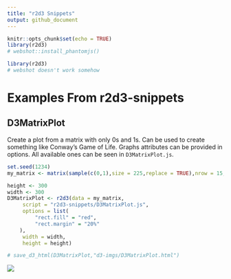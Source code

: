```yaml
---
title: "r2d3 Snippets"
output: github_document
---
```


```r
knitr::opts_chunk$set(echo = TRUE)
library(r2d3)
# webshot::install_phantomjs()
```


```r
library(r2d3)
# webshot doesn't work somehow
```

# Examples From r2d3-snippets

## D3MatrixPlot

Create a plot from a matrix with only 0s and 1s. Can be used to create something like Conway's Game of Life. Graphs attributes can be provided in options. All available ones can be seen in `D3MatrixPlot.js`.

```r
set.seed(1234)
my_matrix <- matrix(sample(c(0,1),size = 225,replace = TRUE),nrow = 15,ncol = 15)

height <- 300
width <- 300               
D3MatrixPlot <- r2d3(data = my_matrix,
     script = "r2d3-snippets/D3MatrixPlot.js",
     options = list(
         "rect.fill" = "red",
         "rect.margin" = "20%"
    ),
     width = width,
     height = height)

# save_d3_html(D3MatrixPlot,"d3-imgs/D3MatrixPlot.html")
```
![](d3-imgs/D3MatrixPlot.png)

